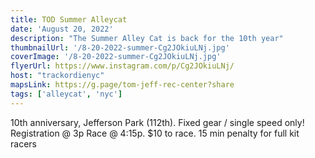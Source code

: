 ```yaml
---
title: TOD Summer Alleycat
date: 'August 20, 2022'
description: "The Summer Alley Cat is back for the 10th year"
thumbnailUrl: '/8-20-2022-summer-Cg2JOkiuLNj.jpg'
coverImage: '/8-20-2022-summer-Cg2JOkiuLNj.jpg'
flyerUrl: https://www.instagram.com/p/Cg2JOkiuLNj/
host: "trackordienyc"
mapsLink: https://g.page/tom-jeff-rec-center?share
tags: ['alleycat', 'nyc']
---
```


<div>
  10th anniversary, Jefferson Park (112th). Fixed gear / single speed only! Registration @ 3p Race @ 4:15p. $10 to race. 15 min penalty for full kit racers
</div>


